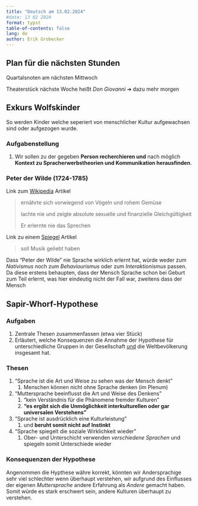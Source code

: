 ```yaml
---
title: "Deutsch am 13.02.2024"
#date: 13 02 2024
format: typst
table-of-contents: false
lang: de
author: Erik Grobecker
---
```


## Plan für die nächsten Stunden

Quartalsnoten am nächsten Mittwoch

Theaterstück nächste Woche heißt *Don Giovanni* ➔ dazu mehr morgen

## Exkurs Wolfskinder

So werden Kinder welche seperiert von menschlicher Kultur aufgewachsen sind oder aufgezogen wurde.

### Aufgabenstellung

1.  Wir sollen zu der gegeben **Person recherchieren und** nach möglich **Kontext zu Spracherwerbstheorien und Kommunikation herausfinden**.

### Peter der Wilde (1724-1785)

Link zum [Wikipedia](https://de.wikipedia.org/wiki/Wilder_Peter_von_Hameln) Artikel

> ernährte sich vorwiegend von Vögeln und rohem Gemüse
>
> lachte nie und zeigte absolute sexuelle und finanzielle Gleichgültigkeit
>
> Er erlernte nie das Sprechen

Link zu einem [Spiegel](https://www.spiegel.de/wissenschaft/mensch/seltene-entwicklungsstoerung-was-den-wilden-peter-von-hameln-quaelte-a-752250.html) Artikel

> soll Musik geliebt haben

Dass "Peter der Wilde" nie Sprache wirklich erlernt hat, würde weder zum *Nativismus* noch zum *Behaviourismus* oder zum *Interaktionismus* passen. Da diese erstens behaupten, dass der Mensch Sprache schon bei Geburt zum Teil erlernt, was hier eindeutig nicht der Fall war, zweitens dass der Mensch

## Sapir-Whorf-Hypothese

### Aufgaben

1.  Zentrale Thesen zusammenfassen (etwa vier Stück)
2.  Erläutert, welche Konsequenzen die Annahme der Hypothese für unterschiedliche Gruppen in der Gesellschaft [und]{.underline} die Weltbevölkerung insgesamt hat.

### Thesen

1.  "Sprache ist die Art und Weise zu sehen was der Mensch denkt"
    1.  Menschen können nicht ohne Sprache denken (im Plenum)
2.  "Muttersprache beeinflusst die Art und Weise des Denkens"
    1.  "kein Verständnis für die Phänomene fremder Kulturen"
    2.  **"es ergibt sich die Unmöglichkeit interkulturellen oder gar universalen Verstehens"**
3.  "Sprache ist ausdrücklich eine Kulturleistung"
    1.  und **beruht somit nicht auf Instinkt**
4.  "Sprache spiegelt die soziale Wirklichkeit wieder"
    1.  Ober- und Unterschicht verwenden *verschiedene Sprachen* und spiegeln somit Unterschiede wieder

### Konsequenzen der Hypothese

Angenommen die Hypthese währe korrekt, könnten wir Andersprachige sehr viel schlechter wenn überhaupt verstehen, wir aufgrund des Einflusses der eigenen *Muttersprache* andere Erfahrung als *Andere* gemacht haben. Somit würde es stark erschwert sein, andere Kulturen überhaupt zu verstehen.